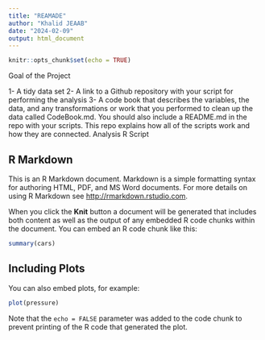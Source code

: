 ```yaml
---
title: "REAMADE"
author: "Khalid JEAAB"
date: "2024-02-09"
output: html_document
---
```


```r
knitr::opts_chunk$set(echo = TRUE)
```


Goal of the Project

1- A tidy data set
2- A link to a Github repository with your script for performing the analysis
3- A code book that describes the variables, the data, and any transformations or work that you performed to clean up the data called CodeBook.md. You should also include a README.md in the repo with your scripts. This repo explains how all of the scripts work and how they are connected.
Analysis R Script

## R Markdown

This is an R Markdown document. Markdown is a simple formatting syntax for authoring HTML, PDF, and MS Word documents. For more details on using R Markdown see <http://rmarkdown.rstudio.com>.

When you click the **Knit** button a document will be generated that includes both content as well as the output of any embedded R code chunks within the document. You can embed an R code chunk like this:

```r
summary(cars)
```

## Including Plots

You can also embed plots, for example:

```r
plot(pressure)
```

Note that the `echo = FALSE` parameter was added to the code chunk to prevent printing of the R code that generated the plot.
